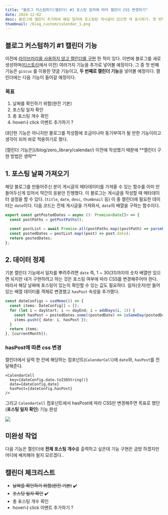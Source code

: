 ```yaml
---
title: "블로그 커스텀하기(캘린더) #1 포스팅 일자에 따라 캘린더 CSS 변경하기"
date: 2024-12-02
desc: 블로그에 캘린더 추가하여 해당 일자에 포스팅된 게시글이 있으면 색 표시하기. 첫 번째
thumbnail: /blog_custom/calendar_1.png
---
```



## 블로그 커스텀하기 #1 캘린더 기능

이전에 [라이브러리를 사용하지 않고 캘린더를 구현](/blog/zero_library/calendar/) 한 적이 있다. 이번에 블로그를 새로 생성하며([티스토리](https://reactjy2.tistory.com)에서 이전) 여러가지 기능을 추가로 넣어볼 예정이다. 그 중 첫 번째 기능은 `giscus` 를 이용한 댓글 기능이고, **두 번째로 캘린더 기능**을 넣어볼 예정이다. 캘린더에는 다음 기능이 들어갈 예정이다.

### 목표

1. 날짜를 확인하기 위함(완전 기본)
2. 포스팅 일자 확인
3. 총 포스팅 개수 확인
4. hover나 click 이벤트 추가하기 ?

대단한 기능은 아니지만 블로그를 작성함에 조금이나마 동기부여가 될 만한 기능이라고 생각이 되어 바로 적용하기로 했다.

<Callout type="info">
[캘린더 기능은](/blog/zero_library/calendar/) 이전에 작성했기 때문에 **캘린더 구현 방법은 생략**
</Callout>

## 1. 포스팅 날짜 가져오기

해당 블로그를 만들어주신 분이 게시글의 메타데이터를 가져올 수 있는 함수를 이미 만들어두신게 있어서 약간의 응용만 진행했다. 이 블로그는 게시글을 작성할 때 메타데이터 설정을 할 수 있다. (`title`, `date`, `desc`, `thumbnail` 등) 이 중 캘린더에 필요한 데이터는 `date`이다. 다음 코드는 전체 게시글을 가져와서, `date`의 배열을 구하는 함수이다.


```ts {5}
export const getPostedDates = async (): Promise<Date[]> => {
  const postPaths = getPostPaths();

  const postList = await Promise.all(postPaths.map((postPath) => parsePost(postPath)));
  const postedDates = postList.map((post) => post.date);
  return postedDates;
};
```

## 2. 데이터 정제

기본 캘린더 기능에서 일자를 뿌려주려면 `date` 즉, 1 ~ 30(31)까지의 숫자 배열만 있으면 되지만 내가 구현하려고 하는 것은 포스팅 여부에 따라 CSS를 변경해주어야 한다. 따라서 해당 날짜에 포스팅이 있는지 확인할 수 있는 값도 필요하다. 일자(숫자)만 들어있는 배열 데이터를 객체로 변경했고 `hasPost` 속성을 추가했다.

```ts {4,5}
const dateConfigs = useMemo(() => {
  const items: DateConfig[] = [];
  for (let i = dayStart; i <= dayEnd; i = addDays(i, 1)) {
    const hasPost = postedDates.some((postedDate) => isSameDay(postedDate, i));
    items.push({ date: i, hasPost });
  }
  return items;
}, [currentMonth]);
```

### hasPost에 따른 css 변경

캘린더에서 달력 한 칸에 해당하는 컴포넌트(`CalendarCell`)에 `date`와, `hasPost`를 전달해준다. 

```tsx
<CalendarCell
  key={dateConfig.date.toISOString()}
  date={dateConfig.date}
  hasPost={dateConfig.hasPost}
/>
```

그리고 `CalendarCell` 컴포넌트에서 hasPost에 따라 CSS만 변경해주면 목표로 했던 (**포스팅 일자 확인**) 기능 완성

![](/blog_custom/calendar_1.png)



## 미완성 작업

다음 기능은 캘린더에 **전체 포스팅 개수**를 출력하고 싶은데 기능 구현은 금방 하겠지만 어디에 배치해야 될지 모르겠다.. 

## 캘린더 체크리스트

- ~~날짜를 확인하기 위함(완전 기본)~~ ✔️
- ~~포스팅 일자 확인~~ ✔️
- 총 포스팅 개수 확인
- hover나 click 이벤트 추가하기 ?
